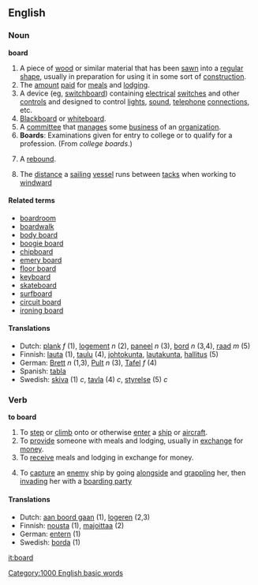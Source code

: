 ==English==
===Noun===
'''board'''

# A piece of [[wood]] or similar material that has been [[sawn]] into a [[regular]] [[shape]], usually in preparation for using it in some sort of [[construction]].
# The [[amount]] [[paid]] for [[meal]]s and [[lodging]].
# A device (eg, [[switchboard]]) containing [[electrical]] [[switch]]es and other [[control]]s and designed to control [[light]]s, [[sound]], [[telephone]] [[connection]]s, etc.
# [[Blackboard]] or [[whiteboard]].
# A [[committee]] that [[manage]]s some [[business]] of an [[organization]].
# '''Boards''': Examinations given for entry to college or to qualify for a profession.  (From ''college boards''.)
# {{cattag2|basketball|colloquial}} A [[rebound]].
#{{nautical}} The [[distance]] a [[sailing]] [[vessel]] runs between [[tack]]s when working to [[windward]]

====Related terms====
*[[boardroom]]
*[[boardwalk]]
*[[body board]]<!-- maybe also hyphenated and/or 1-word versions -->
*[[boogie board]]<!-- maybe also hyphenated and/or 1-word versions -->
*[[chipboard]]
*[[emery board]]
*[[floor board]]<!-- maybe also hyphenated and/or 1-word versions -->
*[[keyboard]]
*[[skateboard]]
*[[surfboard]]
*[[circuit board]]
*[[ironing board]]

====Translations====
*Dutch: [[plank]] ''f'' (1), [[logement]] ''n'' (2), [[paneel]] ''n''    (3), [[bord]] ''n'' (3,4), [[raad]] ''m'' (5)
*Finnish: [[lauta]] (1), [[taulu]] (4), [[johtokunta]], [[lautakunta]], [[hallitus]] (5)
*German: [[Brett]] ''n'' (1,3), [[Pult]] ''n'' (3), [[Tafel]] ''f'' (4)
*Spanish: [[tabla]]
*Swedish: [[skiva]] (1) ''c'', [[tavla]] (4) ''c'', [[styrelse]] (5) ''c''

===Verb===
'''to board'''

# To [[step]] or [[climb]] onto or otherwise [[enter]] a [[ship]] or [[aircraft]].
# To [[provide]] someone with meals and lodging, usually in [[exchange]] for [[money]].
# To [[receive]] meals and lodging in exchange for money.
#{{nautical}} To [[capture]] an [[enemy]] ship by going [[alongside]] and [[grappling]] her, then [[invading]] her with a [[boarding party]]

====Translations====
*Dutch: [[aan boord gaan]] (1), [[logeren]] (2,3)
*Finnish: [[nousta]] (1), [[majoittaa]] (2)
*German: [[entern]] (1)
*Swedish: [[borda]] (1)

[[it:board]]
[[Category:1000 English basic words]]